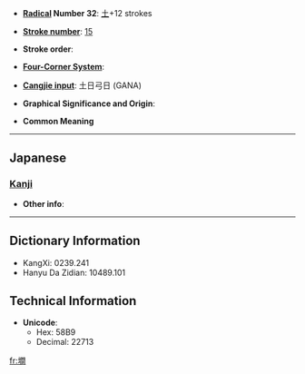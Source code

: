 * '''[[Wiktionary:Chinese radical index| Radical]] Number 32''': [[Wiktionary:Chinese radical index 土|土]]+12 strokes

* '''[[Wiktionary:Chinese total strokes index|Stroke number]]''': [[Wiktionary:Chinese total strokes index 15|15]]

* '''Stroke order''': 

* '''[[Wiktionary:Chinese four corner index|Four-Corner System]]''': 

* '''[[Wiktionary:Chinese Cangjie index|Cangjie input]]''': 土日弓日 (GANA)

* '''Graphical Significance and Origin''': 

* '''Common Meaning'''

----

==Japanese==
===[[Kanji]]===
{{kanji|on readings=|kun readings=[[まま]] (mama)}}

* '''Other info''':  

----

== Dictionary Information ==

* KangXi: 0239.241
* Hanyu Da Zidian: 10489.101

== Technical Information ==

* '''Unicode''':
** Hex: 58B9
** Decimal: 22713

[[fr:墹]]